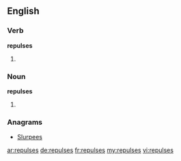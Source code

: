 ==English==

===Verb===
'''repulses'''

# {{third-person singular of|[[repulse]]}}

===Noun===
'''repulses'''

# {{plural of|[[repulse]]}}

===Anagrams===
* [[Slurpees#English|Slurpees]]

[[ar:repulses]]
[[de:repulses]]
[[fr:repulses]]
[[my:repulses]]
[[vi:repulses]]